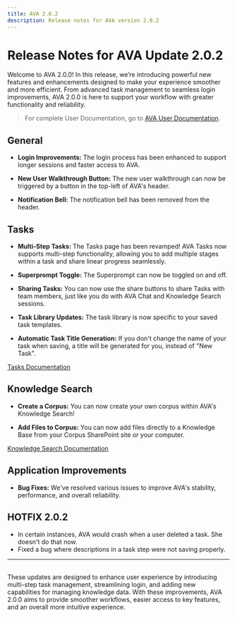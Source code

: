 ```yaml
---
title: AVA 2.0.2
description: Release notes for AVA version 2.0.2
---
```


# Release Notes for AVA Update 2.0.2

Welcome to AVA 2.0.0! In this release, we’re introducing powerful new features and enhancements designed to make your experience smoother and more efficient. From advanced task management to seamless login improvements, AVA 2.0.0 is here to support your workflow with greater functionality and reliability.

> For complete User Documentation, go to [AVA User Documentation](https://datarm.notion.site/AVA-User-Documentation-d522aab7765b4f4aaf38aeaf0186e66e).

## General

- **Login Improvements:** The login process has been enhanced to support longer sessions and faster access to AVA.

- **New User Walkthrough Button:** The new user walkthrough can now be triggered by a button in the top-left of AVA's header.

- **Notification Bell:** The notification bell has been removed from the header.

## Tasks

- **Multi-Step Tasks:** The Tasks page has been revamped! AVA Tasks now supports multi-step functionality, allowing you to add multiple stages within a task and share linear progress seamlessly.

- **Superprompt Toggle:** The Superprompt can now be toggled on and off.

- **Sharing Tasks:** You can now use the share buttons to share Tasks with team members, just like you do with AVA Chat and Knowledge Search sessions.

- **Task Library Updates:** The task library is now specific to your saved task templates.

- **Automatic Task Title Generation:** If you don't change the name of your task when saving, a title will be generated for you, instead of "New Task".

[Tasks Documentation](https://datarm.notion.site/AVA-Tasks-b59f920b85884e9f98cb3c2cba14d9e4)

## Knowledge Search

- **Create a Corpus:** You can now create your own corpus within AVA's Knowledge Search!

- **Add Files to Corpus:** You can now add files directly to a Knowledge Base from your Corpus SharePoint site or your computer.

[Knowledge Search Documentation](https://datarm.notion.site/AVA-Knowledge-Search-In-Continued-Development-9b4904139f224574a8d4995f2d0ca333)

## Application Improvements

- **Bug Fixes:** We've resolved various issues to improve AVA's stability, performance, and overall reliability.

## HOTFIX 2.0.2

- In certain instances, AVA would crash when a user deleted a task. She doesn't do that now.
- Fixed a bug where descriptions in a task step were not saving properly.

---

\
These updates are designed to enhance user experience by introducing multi-step task management, streamlining login, and adding new capabilities for managing knowledge data. With these improvements, AVA 2.0.0 aims to provide smoother workflows, easier access to key features, and an overall more intuitive experience.

